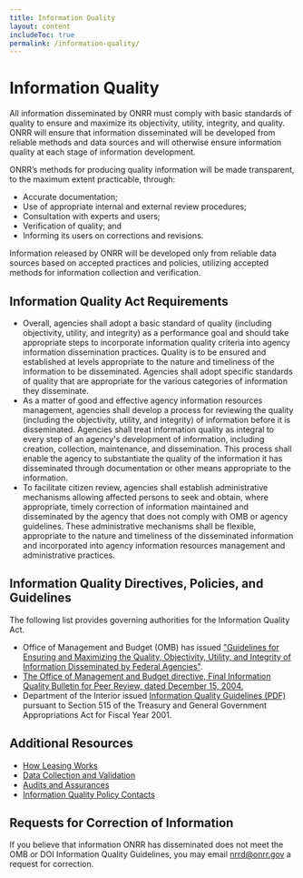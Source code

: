 ```yaml
---
title: Information Quality
layout: content
includeToc: true
permalink: /information-quality/
---
```


# Information Quality

All information disseminated by ONRR must comply with basic standards of quality to ensure and maximize its objectivity, utility, integrity, and quality. ONRR will ensure that information disseminated will be developed from reliable methods and data sources and will otherwise ensure information quality at each stage of information development. 
<br />

ONRR’s methods for producing quality information will be made transparent, to the maximum extent practicable, through:

- Accurate documentation;
- Use of appropriate internal and external review procedures;
- Consultation with experts and users;
- Verification of quality; and
- Informing its users on corrections and revisions.

Information released by ONRR will be developed only from reliable data sources based on accepted practices and policies, utilizing accepted methods for information collection and verification. 

## Information Quality Act Requirements

- Overall, agencies shall adopt a basic standard of quality (including objectivity, utility, and integrity) as a performance goal and should take appropriate steps to incorporate information quality criteria into agency information dissemination practices. Quality is to be ensured and established at levels appropriate to the nature and timeliness of the information to be disseminated. Agencies shall adopt specific standards of quality that are appropriate for the various categories of information they disseminate.
- As a matter of good and effective agency information resources management, agencies shall develop a process for reviewing the quality (including the objectivity, utility, and integrity) of information before it is disseminated. Agencies shall treat information quality as integral to every step of an agency's development of information, including creation, collection, maintenance, and dissemination. This process shall enable the agency to substantiate the quality of the information it has disseminated through documentation or other means appropriate to the information.
- To facilitate citizen review, agencies shall establish administrative mechanisms allowing affected persons to seek and obtain, where appropriate, timely correction of information maintained and disseminated by the agency that does not comply with OMB or agency guidelines. These administrative mechanisms shall be flexible, appropriate to the nature and timeliness of the disseminated information and incorporated into agency information resources management and administrative practices.

## Information Quality Directives, Policies, and Guidelines

The following list provides governing authorities for the Information Quality Act.

- Office of Management and Budget (OMB) has issued ["Guidelines for Ensuring and Maximizing the Quality, Objectivity, Utility, and Integrity of Information Disseminated by Federal Agencies"](https://obamawhitehouse.archives.gov/omb/fedreg_final_information_quality_guidelines/).
- [The Office of Management and Budget directive, Final Information Quality Bulletin for Peer Review, dated December 15, 2004.](https://georgewbush-whitehouse.archives.gov/omb/memoranda/fy2005/m05-03.html)
- Department of the Interior issued [Information Quality Guidelines (PDF)](https://www.doi.gov/sites/doi.gov/files/uploads/doi_information_quality_guidelines.pdf) pursuant to Section 515 of the Treasury and General Government Appropriations Act for Fiscal Year 2001.

## Additional Resources

- [How Leasing Works](https://onrr.gov/getting-started/how-leasing-works)
- [Data Collection and Validation](https://revenuedata.doi.gov/downloads#Data-Collection-and-Validation)
- [Audits and Assurances](https://revenuedata.doi.gov/how-revenue-works/audits-and-assurances)
- [Information Quality Policy Contacts](https://www.doi.gov/ocio/information-quality-act-coordinators)

## Requests for Correction of Information

If you believe that information ONRR has disseminated does not meet the OMB or DOI Information Quality Guidelines, you may email [nrrd@onrr.gov](mailto:nrrd@onrr.gov) a request for correction.